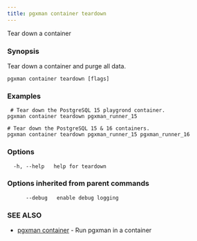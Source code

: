 ```yaml
---
title: pgxman container teardown
---
```


Tear down a container

### Synopsis

Tear down a container and purge all data.

```
pgxman container teardown [flags]
```

### Examples

```
 # Tear down the PostgreSQL 15 playgrond container.
pgxman container teardown pgxman_runner_15

# Tear down the PostgreSQL 15 & 16 containers.
pgxman container teardown pgxman_runner_15 pgxman_runner_16

```

### Options

```
  -h, --help   help for teardown
```

### Options inherited from parent commands

```
      --debug   enable debug logging
```

### SEE ALSO

* [pgxman container](/cli/pgxman_container)	 - Run pgxman in a container

